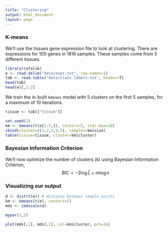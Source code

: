 ```yaml
---
title: "Clustering"
output: html_document
layout: page
---
```


### K-means

We'll use the tissues gene expression file to look at clustering. There are expressions for 100 genes in 1816 samples. These samples come from 5 different tissues.

```r
library(rafalib)
e <- read.delim("data/expr.txt", row.names=1)
tab <- read.table("data/class_labels.txt", header=T)
head(tab)
head(e)[,1:2]
```

We train the in-built `kmeans` model with 5 clusters on the first 5 samples, for a maximum of 10 iterations.   

```r
tissue <- tab[["tissue"]]
```
```r
set.seed(1)
km <- kmeans(t(e[1:5,]), centers=5, iter.max=10)
cbind(cluster=c(1,2,3,4,5), samples=km$size)
table(tissue=tissue, cluster=km$cluster)
```

### Bayesian Information Criterion

We'll now optimize the number of clusters (k) using Bayesian Information Criterion,
$$BIC = -2 \log \hat{L} + m \log n$$


### Visualizing our output

```r
d <- dist(t(e)) # distance between sample points
km <- kmeans(t(e), centers=5)
mds <- cmdscale(d)

mypar(1,2)
```
```r
plot(mds[,1], mds[,2], col=km$cluster, pch=16)
```